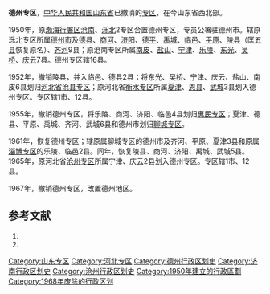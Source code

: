 '''德州专区'''，[[中华人民共和国|中华人民共和国]][[山东省|山东省]]已撤消的[[专区|专区]]，在今山东省西北部。

1950年，原[[渤海行署区|渤海行署区]][[沧南专区|沧南]]、[[泺北专区|泺北]]2专区合置德州专区，专员公署驻德州市。辖原泺北专区所属[[德州市|德州市]]及[[德县|德县]]、[[商河县|商河]]、[[济阳县|济阳]]、[[德平县|德平]]、[[禹城县|禹城]]、[[临邑县|临邑]]、[[平原县|平原]]、[[陵县|陵县]]（[[匡五县|匡五县]]恢复原名）、[[齐河县|齐河]]9县；原沧南专区所属[[南皮县|南皮]]、[[盐山县|盐山]]、[[宁津县|宁津]]、[[乐陵县|乐陵]]、[[东光县|东光]]、[[吴桥县|吴桥]]、[[庆云县|庆云]]7县。德州专区辖16县。

1952年，撤销陵县，并入临邑、德县2县；将东光、吴桥、宁津、庆云、盐山、南皮6县划归[[河北省|河北省]][[沧县专区|沧县专区]]；原河北省[[衡水专区|衡水专区]]所属[[夏津县|夏津]]、[[恩县|恩县]]、[[武城县|武城]]3县划入德州专区。专区辖1市、12县。

1955年，撤销德州专区，将乐陵、商河、济阳、临邑4县划归[[惠民专区|惠民专区]]；夏津、德县、平原、禹城、齐河、武城6县和德州市划归[[聊城专区|聊城专区]]。

1961年，恢复德州专区；辖原属聊城专区的德州市及齐河、平原、夏津3县和原属[[淄博专区|淄博专区]]的乐陵、临邑2县。同年，恢复陵县、商河、济阳、禹城、武城5县。1965年，原河北省[[沧州专区|沧州专区]]所属宁津、庆云2县划入德州专区。专区辖1市、12县。

1967年，撤销德州专区，改置德州地区。

== 参考文献 ==
# {{Cite book | author = 戴均良等 | title = 《中国古今地名大词典》 | location = 上海 | publisher = 上海辞书出版社 | date = 2005 | language = zh-hans }}
# {{Cite book | author = 史为乐 | title = 《中华人民共和国政区沿革（1949-2002）》 | location = 北京 | publisher = 人民出版社 | date = 2006 | language = zh-hans }}

{{山东省历史二级政区|nocat}}
[[Category:山东专区|Category:山东专区]]
[[Category:河北专区|Category:河北专区]]
[[Category:德州行政区划史|Category:德州行政区划史]]
[[Category:济南行政区划史|Category:济南行政区划史]]
[[Category:沧州行政区划史|Category:沧州行政区划史]]
[[Category:1950年建立的行政區劃|Category:1950年建立的行政區劃]]
[[Category:1968年废除的行政区划|Category:1968年废除的行政区划]]